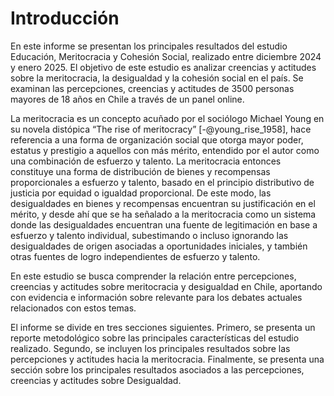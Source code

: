 # Introducción

En este informe se presentan los principales resultados del estudio Educación, Meritocracia y Cohesión Social, realizado entre diciembre 2024 y enero 2025. El objetivo de este estudio es analizar creencias y actitudes sobre la meritocracia, la desigualdad y la cohesión social en el país. Se examinan las percepciones, creencias y actitudes de 3500 personas mayores de 18 años en Chile a través de un panel online.

La meritocracia es un concepto acuñado por el sociólogo Michael Young en su novela distópica “The rise of meritocracy” [-@young_rise_1958], hace referencia a una forma de organización social que otorga mayor poder, estatus y prestigio a aquellos con más mérito, entendido por el autor como una combinación de esfuerzo y talento. La meritocracia entonces constituye una forma de distribución de bienes y recompensas proporcionales a esfuerzo y talento, basado en el principio distributivo de justicia por equidad o igualdad proporcional. De este modo, las desigualdades en bienes y recompensas encuentran su justificación en el mérito, y desde ahí que se ha señalado a la meritocracia como un sistema donde las desigualdades encuentran una fuente de legitimación en base a esfuerzo y talento individual, subestimando o incluso ignorando las desigualdades de origen asociadas a oportunidades iniciales, y también otras fuentes de logro independientes de esfuerzo y talento.

En este estudio se busca comprender la relación entre percepciones, creencias y actitudes sobre meritocracia y desigualdad en Chile, aportando con evidencia e información sobre relevante para los debates actuales relacionados con estos temas.

El informe se divide en tres secciones siguientes. Primero, se presenta un reporte metodológico sobre las principales características del estudio realizado. Segundo, se incluyen los principales resultados sobre las percepciones y actitudes hacia la meritocracia. Finalmente, se presenta una sección sobre los principales resultados asociados a las percepciones, creencias y actitudes sobre Desigualdad.
